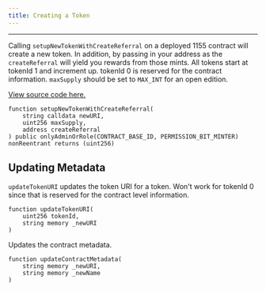 ```yaml
---
title: Creating a Token 
---
```

---

Calling `setupNewTokenWithCreateReferral` on a deployed 1155 contract will create a new token.
In addition, by passing in your address as the `createReferral` will yield you rewards from those mints. 
All tokens start at tokenId 1 and increment up. 
tokenId 0 is reserved for the contract information.
`maxSupply` should be set to `MAX_INT` for an open edition.

[View source code here.](https://github.com/digiv3rse/digi-protocol/blob/main/packages/1155-contracts/src/nft/DiGiCreator1155Impl.sol#L272C1-L276C101)

```
function setupNewTokenWithCreateReferral(
    string calldata newURI,
    uint256 maxSupply,
    address createReferral
) public onlyAdminOrRole(CONTRACT_BASE_ID, PERMISSION_BIT_MINTER) nonReentrant returns (uint256)
```


## Updating Metadata
`updateTokenURI` updates the token URI for a token. 
Won't work for tokenId 0 since that is reserved for the contract level information.

```
function updateTokenURI(
    uint256 tokenId, 
    string memory _newURI
)
```

Updates the contract metadata.
```
function updateContractMetadata(
    string memory _newURI, 
    string memory _newName
)
```

